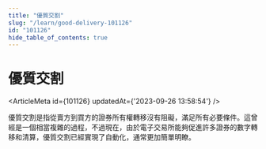 ```yaml
---
title: "優質交割"
slug: "/learn/good-delivery-101126"
id: "101126"
hide_table_of_contents: true
---
```



# 優質交割

<ArticleMeta id={101126} updatedAt={'2023-09-26 13:58:54'} />
<div className='border-solid border-b border-t-0 my-4 border-[var(--ifm-color-gray-300)]' />

優質交割是指從賣方到買方的證券所有權轉移沒有阻礙，滿足所有必要條件。這曾經是一個相當複雜的過程，不過現在，由於電子交易所能夠促進許多證券的數字轉移和清算，優質交割已經實現了自動化，通常更加簡單明瞭。
